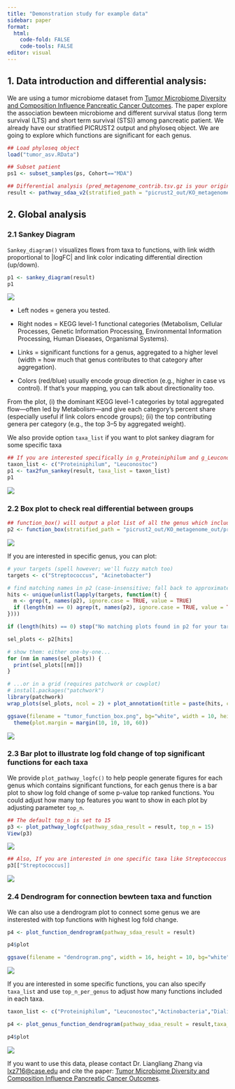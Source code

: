 ```yaml
---
title: "Demonstration study for example data"
sidebar: paper
format: 
  html:
    code-fold: FALSE
    code-tools: FALSE
editor: visual
---
```


## 1. Data introduction and differential analysis:

We are using a tumor microbiome dataset from [Tumor Microbiome Diversity and Composition Influence Pancreatic Cancer Outcomes](https://www.cell.com/cell/fulltext/S0092-8674(19)30773-1). The paper explore the association bewteen microbiome and different survival status (long term survival (LTS) and short term survival (STS)) among pancreatic patient. We already have our stratified PICRUST2 output and phyloseq object. We are going to explore which functions are significant for each genus.

```r
## Load phyloseq object
load("tumor_asv.RData")

## Subset patient
ps1 <- subset_samples(ps, Cohort=="MDA")

## Differential analysis (pred_metagenome_contrib.tsv.gz is your original stratified output, ps1 is your phyloseq object, group is the response variable, the default taxonomy level is genus)
result <- pathway_sdaa_v2(stratified_path = "picrust2_out/KO_metagenome_out/pred_metagenome_contrib.tsv.gz", physeq = ps1, group = "group", direction = "taxa", p.adjust.method = "BH")
```

## 2. Global analysis

### 2.1 Sankey Diagram

`Sankey_diagram()` visualizes flows from taxa to functions, with link width proportional to |logFC| and link color indicating differential direction (up/down).

```r
p1 <- sankey_diagram(result)
p1
```

![](sankey_tumor.jpg){fig-align="center"}

- Left nodes = genera you tested.

- Right nodes = KEGG level-1 functional categories (Metabolism, Cellular Processes, Genetic Information Processing, Environmental Information Processing, Human Diseases, Organismal Systems).

- Links = significant functions for a genus, aggregated to a higher level (width = how much that genus contributes to that category after aggregation).

- Colors (red/blue) usually encode group direction (e.g., higher in case vs control). If that’s your mapping, you can talk about directionality too.

From the plot, (i) the dominant KEGG level-1 categories by total aggregated flow—often led by Metabolism—and give each category’s percent share (especially useful if link colors encode groups); (ii) the top contributing genera per category (e.g., the top 3–5 by aggregated weight).

We also provide option `taxa_list` if you want to plot sankey diagram for some specific taxa

```r
## If you are interested specifically in g_Proteiniphilum and g_Leuconostoc
taxon_list <- c("Proteiniphilum", "Leuconostoc")
p1 <- tax2fun_sankey(result, taxa_list = taxon_list)
p1
```

![](sankey_tumor.jpg){fig-align="center"}

### 2.2 Box plot to check real differential between groups

```r
## function_box() will output a plot list of all the genus which include siginificant functions
p2 <- function_box(stratified_path = "picrust2_out/KO_metagenome_out/pred_metagenome_contrib.tsv.gz", pathway_sdaa_result = result, physeq = ps1, group = "group")
```


![](tumor_list.png){fig-align="center"}

If you are interested in specific genus, you can plot:

```r
# your targets (spell however; we'll fuzzy match too)
targets <- c("Streptococcus", "Acinetobacter")

# find matching names in p2 (case-insensitive; fall back to approximate match)
hits <- unique(unlist(lapply(targets, function(t) {
  m <- grep(t, names(p2), ignore.case = TRUE, value = TRUE)
  if (length(m) == 0) agrep(t, names(p2), ignore.case = TRUE, value = TRUE, max.distance = 2) else m
})))

if (length(hits) == 0) stop("No matching plots found in p2 for your targets.")

sel_plots <- p2[hits]

# show them: either one-by-one...
for (nm in names(sel_plots)) {
  print(sel_plots[[nm]])
}

# ...or in a grid (requires patchwork or cowplot)
# install.packages("patchwork")
library(patchwork)
wrap_plots(sel_plots, ncol = 2) + plot_annotation(title = paste(hits, collapse = " | "))

ggsave(filename = "tumor_function_box.png", bg="white", width = 10, height = 8, dpi = 600)&
  theme(plot.margin = margin(10, 10, 10, 60))
```

![](function_Faecalibacterium.png){fig-align="center"}

### 2.3 Bar plot to illustrate log fold change of top significant functions for each taxa

We provide `plot_pathway_logfc()` to help people generate figures for each genus which contains significant functions, for each genus there is a bar plot to show log fold change of some p-value top ranked functions. You could adjust how many top features you want to show in each plot by adjusting parameter `top_n`.

```r
## The default top_n is set to 15
p3 <- plot_pathway_logfc(pathway_sdaa_result = result, top_n = 15)
View(p3)
```

![](logfc_list.jpg){fig-align="center"}

```r
## Also, If you are interested in one specific taxa like Streptococcus
p3[["Streptococcus]]
```

![](fc_Faecalibacterium.png){fig-align="center"}

### 2.4 Dendrogram for connection bewteen taxa and function

We can also use a dendrogram plot to connect some genus we are insterested with top functions with highest log fold change.

```r
p4 <- plot_function_dendrogram(pathway_sdaa_result = result)

p4$plot

ggsave(filename = "dendrogram.png", width = 16, height = 10, bg="white", dpi = 600)
```

![](dendrogram.png){fig-align="center"}

If you are interested in some specific functions, you can also specify `taxa_list` and use `top_n_per_genus` to adjust how many functions included in each taxa.

```r
taxon_list <- c("Proteiniphilum", "Leuconostoc","Actinobacteria","Dialister","Gordonia")

p4 <- plot_genus_function_dendrogram(pathway_sdaa_result = result,taxa_list = taxon_list, top_n_per_genus = 10)

p4$plot
```

![](dendrogram_subset.png){fig-align="center"}

If you want to use this data, please contact Dr. Liangliang Zhang via <lxz716@case.edu> and cite the paper: [Tumor Microbiome Diversity and Composition Influence Pancreatic Cancer Outcomes](https://www.cell.com/cell/fulltext/S0092-8674(19)30773-1).